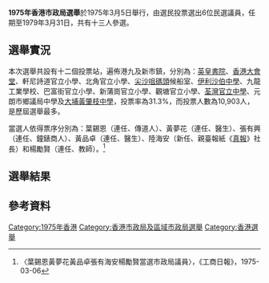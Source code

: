 '''1975年香港市政局選舉'''於1975年3月5日舉行，由選民投票選出6位民選議員，任期至1979年3月31日，共有十三人參選。

==選舉實況==
本次選舉共設有十二個投票站，遍佈港九及新市鎮，分別為：[[英皇書院|英皇書院]]、[[香港大會堂|香港大會堂]]、軒尼詩道官立小學、北角官立小學、[[尖沙咀天星碼頭|尖沙咀碼頭]]候船室、[[伊利沙伯中學|伊利沙伯中學]]、九龍工業學校、巴富街官立小學、新蒲崗官立小學、觀塘官立小學、[[荃灣官立中學|荃灣官立中學]]、元朗市鄉議局中學及[[黃肇枝中學|大埔黃肇枝中學]]，投票率為31.3%，而投票人數為10,903人，是歷屆選舉最多。

當選人依得票序分別為：葉錫恩（連任、傳道人）、黃夢花（連任、醫生）、張有興（連任、鐘錶商人）、黃品卓（連任、醫生）、陸海安（新任、親臺報紙《[[真報|真報]]》社長）和楊勵賢（連任、教師）。<ref>〈葉錫恩黃夢花黃品卓張有海安楊勵賢當選市政局議員〉，《工商日報》，1975-03-06</ref>

==選舉結果==

== 參考資料 ==
{{reflist}}


{{香港選舉}}
{{香港市政局及區域市政局選舉}}
[[Category:1975年香港|Category:1975年香港]]
[[Category:香港市政局及區域市政局選舉|Category:香港市政局及區域市政局選舉]]
[[Category:香港選舉|Category:香港選舉]]